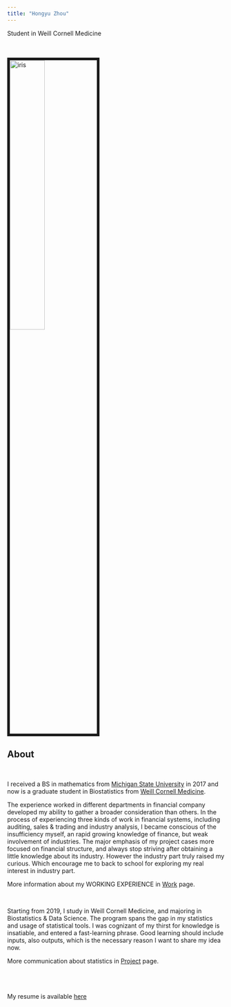 ```yaml
---
title: "Hongyu Zhou"
---
```


<link rel="stylesheet" href="styles.css" type="text/css">


Student in Weill Cornell Medicine <br>
<br>

<br><img src="images/self.jpg" alt="iris" style="width:40%; border:6px solid"><br>




## About

<br>

I received a BS in mathematics from [Michigan State University](https://msu.edu) in 2017 and now is a graduate student in Biostatistics from [Weill Cornell Medicine](http://weill.cornell.edu). 
<br>

The experience worked in different departments in financial company developed my ability to gather a broader consideration than others. In the process of experiencing three kinds of work in financial systems, including auditing, sales & trading and industry analysis, I became conscious of the insufficiency myself, an rapid growing knowledge of finance, but weak involvement of industries. The major emphasis of my project cases more focused on financial structure, and always stop striving after obtaining a little knowledge about its industry. However the industry part truly raised my curious. Which encourage me to back to school for exploring my real interest in industry part.

More information about my WORKING EXPERIENCE in [Work](Work.html) page.

<br>

Starting from 2019, I study in Weill Cornell Medicine, and majoring in Biostatistics & Data Science. The program spans the gap in my statistics and usage of statistical tools. I was cognizant of my thirst for knowledge is insatiable, and entered a fast-learning phrase. Good learning should include inputs, also outputs, which is the necessary reason I want to share my idea now.

More communication about statistics in [Project](Project.html) page.

<br>
<br>
<br>
My resume is available [here](Resume.pdf)




